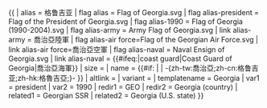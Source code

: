 <noinclude>{{for|美国乔治亚州的模板|Template:Country data Georgia (U.S. state)}}</noinclude>{{ {{{1<noinclude>|country showdata</noinclude>}}}
| alias = 格鲁吉亚
| flag alias = Flag of Georgia.svg
| flag alias-president = Flag of the President of Georgia.svg
| flag alias-1990 = Flag of Georgia (1990-2004).svg
| flag alias-army  = Army Flag of Georgia.svg
| link alias-army  = 喬治亞陸軍
| flag alias-air force=Flag of the Georgian Air Force.svg
| link alias-air force=喬治亞空軍
| flag alias-naval = Naval Ensign of Georgia.svg
| link alias-naval = {{#ifeq:{{{variant|}}}|coast guard|Coast Guard of Georgia|喬治亞海軍}}
| size = {{{size|}}}
| name = {{#if: {{{name|}}} | {{{name|}}} | -{zh-tw:喬治亞;zh-cn:格鲁吉亚;zh-hk:格魯吉亞;}- }}
| altlink = {{{altlink|}}}
| variant = {{{variant|}}}
<noinclude>
| templatename = Georgia
| var1 = president
| var2 = 1990
| redir1 = GEO
| redir2 = Georgia (country)
| related1 = Georgian SSR
| related2 = Georgia (U.S. state)
</noinclude>
}}<noinclude>
</noinclude>